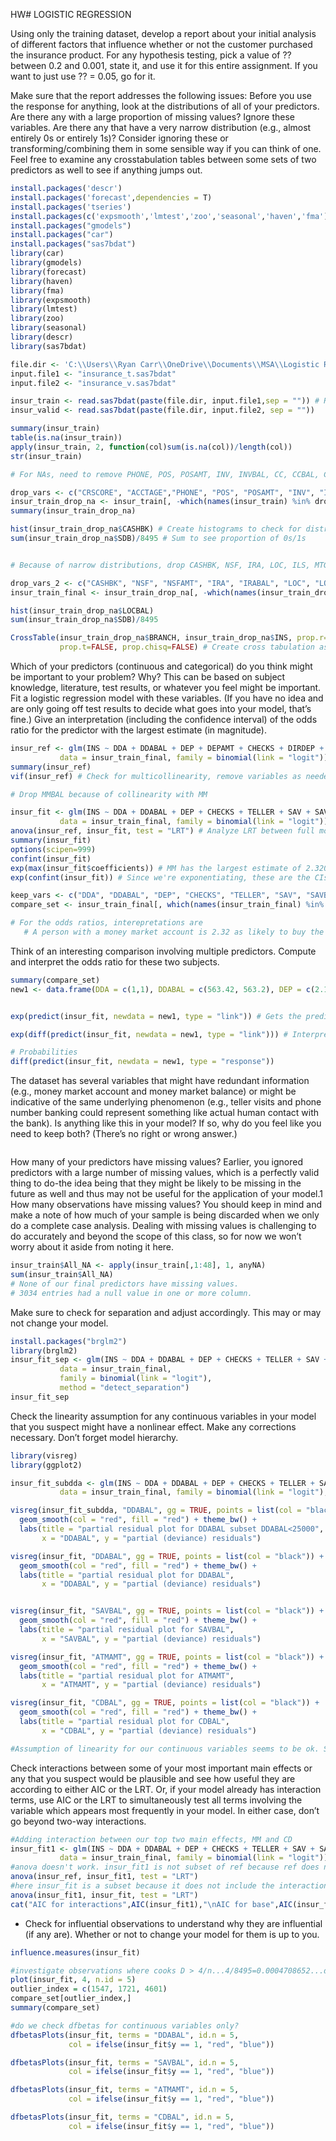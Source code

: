 HW# LOGISTIC REGRESSION

Using only the training dataset, develop a report about your initial analysis of different factors that
influence whether or not the customer purchased the insurance product. For any hypothesis testing, pick
a value of ?? between 0.2 and 0.001, state it, and use it for this entire assignment. If you want to just use
?? = 0.05, go for it.

Make sure that the report addresses the following issues:
Before you use the response for anything, look at the distributions of all of your predictors.
Are there any with a large proportion of missing values? Ignore these variables. Are there any that
have a very narrow distribution (e.g., almost entirely 0s or entirely 1s)? Consider ignoring these or
transforming/combining them in some sensible way if you can think of one. Feel free to examine any
crosstabulation tables between some sets of two predictors as well to see if anything jumps out.

```{r}
install.packages('descr')
install.packages('forecast',dependencies = T)
install.packages('tseries')
install.packages(c('expsmooth','lmtest','zoo','seasonal','haven','fma'))
install.packages("gmodels")
install.packages("car")
install.packages("sas7bdat")
library(car)
library(gmodels)
library(forecast)
library(haven)
library(fma)
library(expsmooth)
library(lmtest)
library(zoo)
library(seasonal)
library(descr)
library(sas7bdat)

file.dir <- 'C:\\Users\\Ryan Carr\\OneDrive\\Documents\\MSA\\Logistic Regression\\MSA2019LogisticData\\data\\' # Replace with path to your file
input.file1 <- "insurance_t.sas7bdat"
input.file2 <- "insurance_v.sas7bdat"

insur_train <- read.sas7bdat(paste(file.dir, input.file1,sep = "")) # Read in training set
insur_valid <- read.sas7bdat(paste(file.dir, input.file2, sep = ""))

summary(insur_train)
table(is.na(insur_train))
apply(insur_train, 2, function(col)sum(is.na(col))/length(col))
str(insur_train)

# For NAs, need to remove PHONE, POS, POSAMT, INV, INVBAL, CC, CCBAL, CCPURC, INCOME, HMOWN, LORES, HMVAL, AGE

drop_vars <- c("CRSCORE", "ACCTAGE","PHONE", "POS", "POSAMT", "INV", "INVBAL", "CC", "CCBAL", "CCPURC", "INCOME", "HMOWN", "LORES", "HMVAL", "AGE")
insur_train_drop_na <- insur_train[, -which(names(insur_train) %in% drop_vars)] # Drops variables with names matching the above variable
summary(insur_train_drop_na)

hist(insur_train_drop_na$CASHBK) # Create histograms to check for distribution of values
sum(insur_train_drop_na$SDB)/8495 # Sum to see proportion of 0s/1s


# Because of narrow distributions, drop CASHBK, NSF, IRA, LOC, ILS, MTG, MOVED, INAREA, SDB and also corresponding variables NSFAMT, IRABAL, LOCBAL, ILSBAL, MTGBAL 

drop_vars_2 <- c("CASHBK", "NSF", "NSFAMT", "IRA", "IRABAL", "LOC", "LOCBAL", "ILS", "ILSBAL", "MTG", "MTGBAL","MOVED", "INAREA", "SDB")
insur_train_final <- insur_train_drop_na[, -which(names(insur_train_drop_na) %in% drop_vars_2)]

hist(insur_train_drop_na$LOCBAL)
sum(insur_train_drop_na$SDB)/8495

CrossTable(insur_train_drop_na$BRANCH, insur_train_drop_na$INS, prop.r=FALSE, prop.c=TRUE,
           prop.t=FALSE, prop.chisq=FALSE) # Create cross tabulation as necessary

```

Which of your predictors (continuous and categorical) do you think might be important to your problem?
Why? This can be based on subject knowledge, literature, test results, or whatever you feel might be
important. Fit a logistic regression model with these variables. (If you have no idea and are only going
off test results to decide what goes into your model, that's fine.) Give an interpretation (including the
confidence interval) of the odds ratio for the predictor with the largest estimate (in magnitude).

```{r}

insur_ref <- glm(INS ~ DDA + DDABAL + DEP + DEPAMT + CHECKS + DIRDEP + TELLER + SAV + SAVBAL + ATM + ATMAMT + CD + CDBAL + MM + MMCRED,
           data = insur_train_final, family = binomial(link = "logit")) # Create the reference model with all variables left excluding branch location and urban/suburban based on group discussion
summary(insur_ref)
vif(insur_ref) # Check for multicollinearity, remove variables as needed

# Drop MMBAL because of collinearity with MM

insur_fit <- glm(INS ~ DDA + DDABAL + DEP + CHECKS + TELLER + SAV + SAVBAL + ATMAMT + CD + CDBAL + MM + ATM,
           data = insur_train_final, family = binomial(link = "logit")) # Create model using backwards selection and test to see which variables need to be removed
anova(insur_ref, insur_fit, test = "LRT") # Analyze LRT between full model and newly fit model
summary(insur_fit)
options(scipen=999)
confint(insur_fit)
exp(max(insur_fit$coefficients)) # MM has the largest estimate of 2.3207
exp(confint(insur_fit)) # Since we're exponentiating, these are the CIs 

keep_vars <- c("DDA", "DDABAL", "DEP", "CHECKS", "TELLER", "SAV", "SAVBAL", "ATMAMT", "CD", "CDBAL", "MM","ATM","INS")
compare_set <- insur_train_final[, which(names(insur_train_final) %in% keep_vars)] # Create final set with variables in the last model to use to create new test cases

# For the odds ratios, interepretations are 
   # A person with a money market account is 2.32 as likely to buy the insurance product as someone who does not have a money market account. 
```

Think of an interesting comparison involving multiple predictors. Compute and interpret the odds ratio
for these two subjects.

```{r}

summary(compare_set)
new1 <- data.frame(DDA = c(1,1), DDABAL = c(563.42, 563.2), DEP = c(2.131,2.131), CHECKS = c(2,2), TELLER = c(0,0), SAV = c(0,0), SAVBAL = c(0,0),ATMAMT = c(119.9,119.9),CD=c(0,1),CDBAL=c(0,20000),MM=c(0,1), ATM=c(0,0))


exp(predict(insur_fit, newdata = new1, type = "link")) # Gets the prediction for each individual new test case.

exp(diff(predict(insur_fit, newdata = new1, type = "link"))) # Interpretation of test cases - An average person is 6.72 times less likely to have an annuity than someone who is average except for having a CD with balance $20,000 and an MM.

# Probabilities
diff(predict(insur_fit, newdata = new1, type = "response"))


```

The dataset has several variables that might have redundant information (e.g., money market account
and money market balance) or might be indicative of the same underlying phenomenon (e.g., teller
visits and phone number banking could represent something like actual human contact with the bank).
Is anything like this in your model? If so, why do you feel like you need to keep both? (There's no
right or wrong answer.)

```{r}



```

How many of your predictors have missing values? Earlier, you ignored predictors with a large number
of missing values, which is a perfectly valid thing to do-the idea being that they might be likely to
be missing in the future as well and thus may not be useful for the application of your model.1 How
many observations have missing values? You should keep in mind and make a note of how much of
your sample is being discarded when we only do a complete case analysis. Dealing with missing values
is challenging to do accurately and beyond the scope of this class, so for now we won't worry about it
aside from noting it here.

```{r}

insur_train$All_NA <- apply(insur_train[,1:48], 1, anyNA)
sum(insur_train$All_NA)
# None of our final predictors have missing values. 
# 3034 entries had a null value in one or more column. 

```
Make sure to check for separation and adjust accordingly. This may or may not change your
model.
```{r}
install.packages("brglm2")
library(brglm2)
insur_fit_sep <- glm(INS ~ DDA + DDABAL + DEP + CHECKS + TELLER + SAV + SAVBAL + ATMAMT + CD +            CDBAL + MM + ATM,
           data = insur_train_final,
           family = binomial(link = "logit"),
           method = "detect_separation")
insur_fit_sep

```
Check the linearity assumption for any continuous variables in your model that you suspect might
have a nonlinear effect. Make any corrections necessary. Don't forget model hierarchy.
```{r}
library(visreg)
library(ggplot2)

insur_fit_subdda <- glm(INS ~ DDA + DDABAL + DEP + CHECKS + TELLER + SAV + SAVBAL + ATMAMT + CD + CDBAL + MM + ATM,
           data = insur_train_final, family = binomial(link = "logit"),subset=DDABAL<25000)

visreg(insur_fit_subdda, "DDABAL", gg = TRUE, points = list(col = "black")) +
  geom_smooth(col = "red", fill = "red") + theme_bw() +
  labs(title = "partial residual plot for DDABAL subset DDABAL<25000",
       x = "DDABAL", y = "partial (deviance) residuals")

visreg(insur_fit, "DDABAL", gg = TRUE, points = list(col = "black")) +
  geom_smooth(col = "red", fill = "red") + theme_bw() +
  labs(title = "partial residual plot for DDABAL",
       x = "DDABAL", y = "partial (deviance) residuals")


visreg(insur_fit, "SAVBAL", gg = TRUE, points = list(col = "black")) +
  geom_smooth(col = "red", fill = "red") + theme_bw() +
  labs(title = "partial residual plot for SAVBAL",
       x = "SAVBAL", y = "partial (deviance) residuals")

visreg(insur_fit, "ATMAMT", gg = TRUE, points = list(col = "black")) +
  geom_smooth(col = "red", fill = "red") + theme_bw() +
  labs(title = "partial residual plot for ATMAMT",
       x = "ATMAMT", y = "partial (deviance) residuals")

visreg(insur_fit, "CDBAL", gg = TRUE, points = list(col = "black")) +
  geom_smooth(col = "red", fill = "red") + theme_bw() +
  labs(title = "partial residual plot for CDBAL",
       x = "CDBAL", y = "partial (deviance) residuals")

#Assumption of linearity for our continuous variables seems to be ok. Some seem nonlinear for large values, but it's because of influential observations. Also, all our continuous variables are extremely right-skewed...does this make a difference?
```
Check interactions between some of your most important main effects or any that you suspect
would be plausible and see how useful they are according to either AIC or the LRT. Or, if your
model already has interaction terms, use AIC or the LRT to simultaneously test all terms involving
the variable which appears most frequently in your model. In either case, don't go beyond
two-way interactions.
```{r}
#Adding interaction between our top two main effects, MM and CD
insur_fit1 <- glm(INS ~ DDA + DDABAL + DEP + CHECKS + TELLER + SAV + SAVBAL + ATMAMT + CD + CDBAL + MM + ATM + MM*CD,
           data = insur_train_final, family = binomial(link = "logit"))
#anova doesn't work. insur_fit1 is not subset of ref because ref does not have interaction variables.
anova(insur_ref, insur_fit1, test = "LRT")
#here insur_fit is a subset because it does not include the interaction. but is this the right way to asses model?
anova(insur_fit1, insur_fit, test = "LRT")
cat("AIC for interactions",AIC(insur_fit1),"\nAIC for base",AIC(insur_fit))


```
- Check for influential observations to understand why they are influential (if any are). Whether or
not to change your model for them is up to you.
```{r}
influence.measures(insur_fit)

#investigate observations where cooks D > 4/n...4/8495=0.0004708652...doesn't make sense...may investigate observations that stand out to our eyes
plot(insur_fit, 4, n.id = 5)
outlier_index = c(1547, 1721, 4601) 
compare_set[outlier_index,]
summary(compare_set)

#do we check dfbetas for continuous variables only?
dfbetasPlots(insur_fit, terms = "DDABAL", id.n = 5,
             col = ifelse(insur_fit$y == 1, "red", "blue"))

dfbetasPlots(insur_fit, terms = "SAVBAL", id.n = 5,
             col = ifelse(insur_fit$y == 1, "red", "blue"))

dfbetasPlots(insur_fit, terms = "ATMAMT", id.n = 5,
             col = ifelse(insur_fit$y == 1, "red", "blue"))

dfbetasPlots(insur_fit, terms = "CDBAL", id.n = 5,
             col = ifelse(insur_fit$y == 1, "red", "blue"))


```

